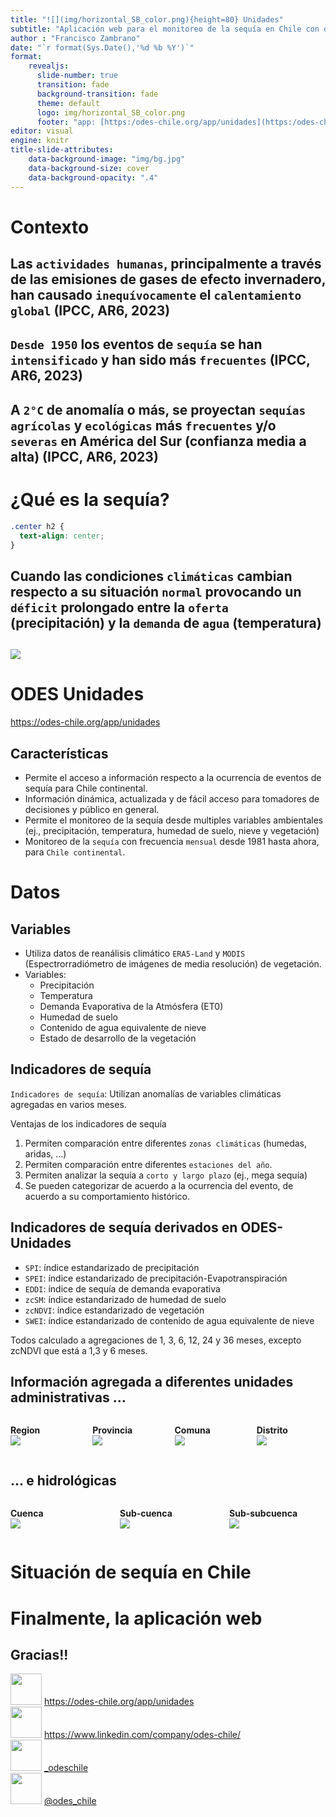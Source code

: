 ```yaml
---
title: "![](img/horizontal_SB_color.png){height=80} Unidades"
subtitle: "Aplicación web para el monitoreo de la sequía en Chile con datos ERA5-Land<br> ![](img/logo_umayor.png){width=300} ![](img/logo_hemera.png){width=400} "
author : "Francisco Zambrano"
date: "`r format(Sys.Date(),'%d %b %Y')`"
format: 
    revealjs:
      slide-number: true
      transition: fade
      background-transition: fade
      theme: default
      logo: img/horizontal_SB_color.png
      footer: "app: [https:/odes-chile.org/app/unidades](https:/odes-chile.org/app/unidades) <br> slides: [https://fseq210022.github.io/slides_FPCUP_LATAM/slides.html](https://fseq210022.github.io/slides_FPCUP_LATAM/slides.html)"
editor: visual
engine: knitr
title-slide-attributes:
    data-background-image: "img/bg.jpg"
    data-background-size: cover
    data-background-opacity: ".4"
---
```


# Contexto {background-color="darkgreen"}

## Las `actividades humanas`, principalmente a través de las emisiones de gases de efecto invernadero, han causado `inequívocamente` el `calentamiento global` (IPCC, AR6, 2023) {.center background-color="orange"}

## `Desde 1950` los eventos de `sequía` se han `intensificado` y han sido más `frecuentes` (IPCC, AR6, 2023) {.center background-color="ocean"}

## A `2°C` de anomalía o más, se proyectan `sequías` `agrícolas` y `ecológicas` más `frecuentes` y/o `severas` en América del Sur (confianza media a alta) (IPCC, AR6, 2023) {.center background-color="lightblue"}

# ¿Qué es la sequía? {background-color="orange"}

```css
.center h2 {
  text-align: center;
}
```

## Cuando las condiciones `climáticas` cambian respecto a su situación `normal` provocando un `déficit` prolongado entre la `oferta` (precipitación) y la `demanda` de `agua` (temperatura) {.center}

## 

![](img/wmo_drought_español.png){fig-align="center"}


# ODES Unidades {background-color="grey"}

<https://odes-chile.org/app/unidades>

## Características {.smaller}

- Permite el acceso a información respecto a la ocurrencia de eventos de sequía para Chile continental.
- Información dinámica, actualizada y de fácil acceso para tomadores de decisiones y público en general.
- Permite el monitoreo de la sequía desde multiples variables ambientales (ej., precipitación, temperatura, humedad de suelo, nieve y vegetación)
- Monitoreo de la `sequía` con frecuencia `mensual` desde 1981 hasta ahora, para `Chile continental`.

# Datos {background-color='brown'}
## {background-image='img/backg_era5land.png' background-size='contain'}

## {background-image='img/bckg_modis.png' background-size='contain'}

## Variables {.smaller}

-   Utiliza datos de reanálisis climático `ERA5-Land` y `MODIS` (Espectrorradiómetro de imágenes de media resolución) de vegetación.
-   Variables:
    -   Precipitación
    -   Temperatura
    -   Demanda Evaporativa de la Atmósfera (ET0)
    -   Humedad de suelo
    -   Contenido de agua equivalente de nieve
    -   Estado de desarrollo de la vegetación

## Indicadores de sequía {.smaller}

`Indicadores de sequía`: Utilizan anomalías de variables climáticas agregadas en varios meses.

Ventajas de los indicadores de sequía

1.  Permiten comparación entre diferentes `zonas climáticas` (humedas, aridas, ...)
2.  Permiten comparación entre diferentes `estaciones del año`.
3.  Permiten analizar la sequía a `corto y largo plazo` (ej., mega sequía)
4.  Se pueden categorizar de acuerdo a la ocurrencia del evento, de acuerdo a su comportamiento histórico.

<!-- ## Categorias de sequía -->

<!-- Calculada para cada unidad de acuerdo a su distribución temporal 1981-ahora. -->

<!-- ::: columns -->
<!-- ::: {.column width="50%"} -->
<!-- ![](img/histograma_percentiles.jpg) -->
<!-- ::: -->

<!-- ::: {.column width="50%"} -->
<!-- ```{r} -->
<!-- library(gt) -->
<!-- library(tibble) -->
<!-- palette <- c('#730000','#E60000','#FFAA00','#FFD37F','#FFFF00','#FFFFFF','#8CCDEF','#00BFFF','#1D90FF','#4169E1','#0000FF') -->
<!-- labels <-  c("Sequía excepcional", "Sequía extrema", "Sequía severa", "Sequía moderada", "Anormalmente seco",'Normal',"Anormalmente humedo",'Moderadamente humedo','Severamente humedo','Extramademente humedo', 'Excepcionalmente humedo') -->

<!-- data.frame(`Percentiles` = c('0-2','2-5','5-10','10-20','20-30','30-70','70-80','80-90','90-95','95-98','98-100'), -->
<!--                                retorno = c(">50","20-50","10-20","5-10","1,5-5","-","1,5-5","5-10","10-20","20-50",">50"), -->
<!--            niveles = labels) |> as_tibble() |> gt() |>  cols_align( -->
<!--     align = "center", -->
<!--     columns = everything() -->
<!--   ) |> cols_label(retorno = 'Retorno (años)') |> data_color(palette = palette,columns = 'niveles', method = 'factor',levels = labels) -->
<!-- ``` -->
<!-- ::: -->
<!-- ::: -->

## Indicadores de sequía derivados en ODES-Unidades {.smaller}

-   `SPI`: índice estandarizado de precipitación
-   `SPEI`: índice estandarizado de precipitación-Evapotranspiración
-   `EDDI`: índice de sequía de demanda evaporativa
-   `zcSM`: índice estandarizado de humedad de suelo
-   `zcNDVI`: índice estandarizado de vegetación
-   `SWEI`: índice estandarizado de contenido de agua equivalente de nieve

Todos calculado a agregaciones de 1, 3, 6, 12, 24 y 36 meses, excepto zcNDVI que está a 1,3 y 6 meses.

## Información agregada a diferentes unidades administrativas ...

::: columns
::: {.column width="25%"}
**Region**\
![](img/spei24_region.png)
:::

::: {.column width="25%"}
**Provincia**\
![](img/spei24_provincia.png)
:::

::: {.column width="25%"}
**Comuna**\
![](img/spei24_comuna.png)
:::

::: {.column width="25%"}
**Distrito**\
![](img/spei24_distrito.png)
:::
:::

## ... e hidrológicas

::: columns
::: {.column width="33%"}
**Cuenca**\
![](img/spei24_cuenca.png)
:::

::: {.column width="33%"}
**Sub-cuenca**\
![](img/spei24_provincia.png)
:::

::: {.column width="33%"}
**Sub-subcuenca**\
![](img/spei24_comuna.png)
:::
:::

# Situación de sequía en Chile

##  {background-image="img/fig_spei24_macrozonas.png" background-size="contain"}

## {background-image='img/trend_raster_SPEI_1981-2023.png' background-size='contain'}

## {background-image='img/trend_raster_EDDI_1981-2023.png' background-size='contain'}

## {background-image='img/trend_raster_zcSM_1981-2023.png' background-size='contain'}

# Finalmente, la aplicación web

## {background-image='img/odes_unidades_view1.png' background-size='contain'}


##  {background-image="img/ODES_Logo_animación.gif" background-size="contain"}

## Gracias!! {.center}

![](https://cdn-icons-png.flaticon.com/512/8743/8743996.png){width="50"} <https://odes-chile.org/app/unidades>\
![](https://cdn2.iconfinder.com/data/icons/social-media-2285/512/1_Linkedin_unofficial_colored_svg-512.png){width="50"} <https://www.linkedin.com/company/odes-chile/>\
![](https://cdn2.iconfinder.com/data/icons/social-media-2285/512/1_Instagram_colored_svg_1-512.png){width="50"} [\_odeschile](https://instagram.com/_odeschile)\
![](https://cdn2.iconfinder.com/data/icons/social-media-2285/512/1_Twitter_colored_svg-512.png){width="50"} [\@odes_chile](https://twitter.com/odes_chile)
